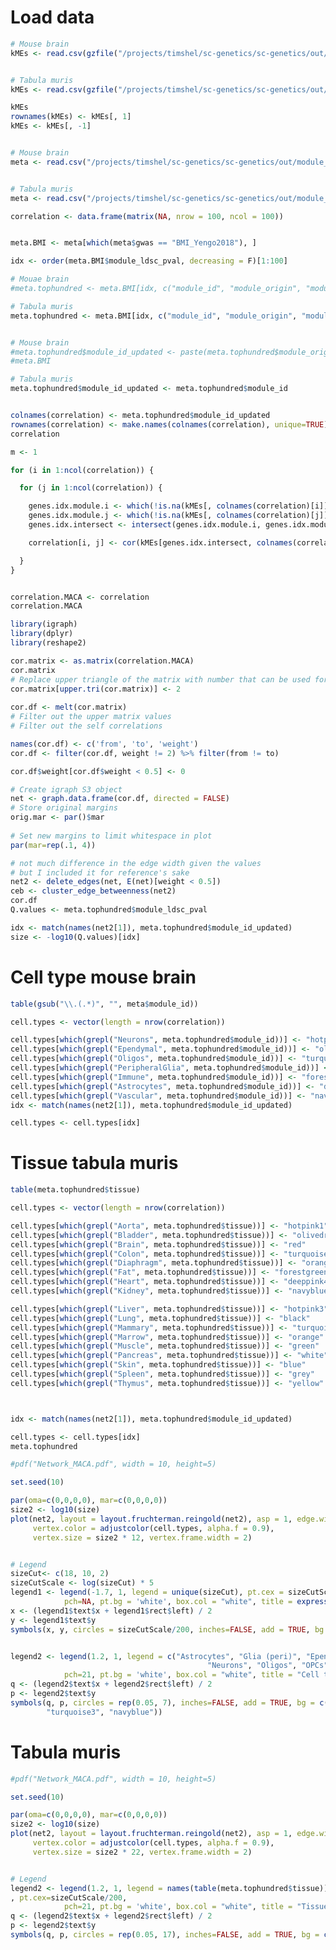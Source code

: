 
# Load data 
```r
# Mouse brain
kMEs <- read.csv(gzfile("/projects/timshel/sc-genetics/sc-genetics/out/module_correlation_graph/mousebrain.all_modules_kME.csv.gz"))


# Tabula muris
kMEs <- read.csv(gzfile("/projects/timshel/sc-genetics/sc-genetics/out/module_correlation_graph/tabula_muris.all_modules_kME.csv.gz"))

kMEs
rownames(kMEs) <- kMEs[, 1]
kMEs <- kMEs[, -1]


# Mouse brain
meta <- read.csv("/projects/timshel/sc-genetics/sc-genetics/out/module_correlation_graph/mousebrain.module_prioritization.ldsc.metadata.MULTI_TRAIT.csv")


# Tabula muris
meta <- read.csv("/projects/timshel/sc-genetics/sc-genetics/out/module_correlation_graph/tabula_muris.module_prioritization.ldsc.metadata.MULTI_TRAIT.csv")


```


```r
correlation <- data.frame(matrix(NA, nrow = 100, ncol = 100))


meta.BMI <- meta[which(meta$gwas == "BMI_Yengo2018"), ]

idx <- order(meta.BMI$module_ldsc_pval, decreasing = F)[1:100]

# Mouae brain
#meta.tophundred <- meta.BMI[idx, c("module_id", "module_origin", "module_ldsc_pval")]

# Tabula muris
meta.tophundred <- meta.BMI[idx, c("module_id", "module_origin", "module_ldsc_pval", "tissue")]


# Mouse brain
#meta.tophundred$module_id_updated <- paste(meta.tophundred$module_origin, gsub("^.*\\.", "", meta.tophundred$module_id), sep = ".")
#meta.BMI

# Tabula muris
meta.tophundred$module_id_updated <- meta.tophundred$module_id


colnames(correlation) <- meta.tophundred$module_id_updated
rownames(correlation) <- make.names(colnames(correlation), unique=TRUE)
correlation

m <- 1

for (i in 1:ncol(correlation)) {

  for (j in 1:ncol(correlation)) {

    genes.idx.module.i <- which(!is.na(kMEs[, colnames(correlation)[i]]))
    genes.idx.module.j <- which(!is.na(kMEs[, colnames(correlation)[j]]))
    genes.idx.intersect <- intersect(genes.idx.module.i, genes.idx.module.j)

    correlation[i, j] <- cor(kMEs[genes.idx.intersect, colnames(correlation)[i]], kMEs[genes.idx.intersect, colnames(correlation)[j]])

  }
}  


correlation.MACA <- correlation
correlation.MACA
```


```r
library(igraph)
library(dplyr)
library(reshape2)

cor.matrix <- as.matrix(correlation.MACA)
cor.matrix
# Replace upper triangle of the matrix with number that can be used for filtering
cor.matrix[upper.tri(cor.matrix)] <- 2
 
cor.df <- melt(cor.matrix)
# Filter out the upper matrix values
# Filter out the self correlations

names(cor.df) <- c('from', 'to', 'weight')
cor.df <- filter(cor.df, weight != 2) %>% filter(from != to)

cor.df$weight[cor.df$weight < 0.5] <- 0

# Create igraph S3 object
net <- graph.data.frame(cor.df, directed = FALSE)
# Store original margins
orig.mar <- par()$mar
 
# Set new margins to limit whitespace in plot
par(mar=rep(.1, 4))

# not much difference in the edge width given the values
# but I included it for reference's sake
net2 <- delete_edges(net, E(net)[weight < 0.5])
ceb <- cluster_edge_betweenness(net2)
cor.df
Q.values <- meta.tophundred$module_ldsc_pval

idx <- match(names(net2[1]), meta.tophundred$module_id_updated)
size <- -log10(Q.values)[idx]


```



# Cell type mouse brain
```r
table(gsub("\\.(.*)", "", meta$module_id))

cell.types <- vector(length = nrow(correlation))

cell.types[which(grepl("Neurons", meta.tophundred$module_id))] <- "hotpink1"
cell.types[which(grepl("Ependymal", meta.tophundred$module_id))] <- "olivedrab3"
cell.types[which(grepl("Oligos", meta.tophundred$module_id))] <- "turquoise3"
cell.types[which(grepl("PeripheralGlia", meta.tophundred$module_id))] <- "orange2"
cell.types[which(grepl("Immune", meta.tophundred$module_id))] <- "forestgreen"
cell.types[which(grepl("Astrocytes", meta.tophundred$module_id))] <- "deeppink4"
cell.types[which(grepl("Vascular", meta.tophundred$module_id))] <- "navyblue"
idx <- match(names(net2[1]), meta.tophundred$module_id_updated)

cell.types <- cell.types[idx]
```

# Tissue tabula muris
```r
table(meta.tophundred$tissue)

cell.types <- vector(length = nrow(correlation))

cell.types[which(grepl("Aorta", meta.tophundred$tissue))] <- "hotpink1"
cell.types[which(grepl("Bladder", meta.tophundred$tissue))] <- "olivedrab3"
cell.types[which(grepl("Brain", meta.tophundred$tissue))] <- "red"
cell.types[which(grepl("Colon", meta.tophundred$tissue))] <- "turquoise3"
cell.types[which(grepl("Diaphragm", meta.tophundred$tissue))] <- "orange2"
cell.types[which(grepl("Fat", meta.tophundred$tissue))] <- "forestgreen"
cell.types[which(grepl("Heart", meta.tophundred$tissue))] <- "deeppink4"
cell.types[which(grepl("Kidney", meta.tophundred$tissue))] <- "navyblue"

cell.types[which(grepl("Liver", meta.tophundred$tissue))] <- "hotpink3"
cell.types[which(grepl("Lung", meta.tophundred$tissue))] <- "black"
cell.types[which(grepl("Mammary", meta.tophundred$tissue))] <- "turquoise"
cell.types[which(grepl("Marrow", meta.tophundred$tissue))] <- "orange"
cell.types[which(grepl("Muscle", meta.tophundred$tissue))] <- "green"
cell.types[which(grepl("Pancreas", meta.tophundred$tissue))] <- "white"
cell.types[which(grepl("Skin", meta.tophundred$tissue))] <- "blue"
cell.types[which(grepl("Spleen", meta.tophundred$tissue))] <- "grey"
cell.types[which(grepl("Thymus", meta.tophundred$tissue))] <- "yellow"



idx <- match(names(net2[1]), meta.tophundred$module_id_updated)

cell.types <- cell.types[idx]
meta.tophundred
```


```r
#pdf("Network_MACA.pdf", width = 10, height=5)

set.seed(10)

par(oma=c(0,0,0,0), mar=c(0,0,0,0))
size2 <- log10(size) 
plot(net2, layout = layout.fruchterman.reingold(net2), asp = 1, edge.width = E(net2)$weight*4, vertex.label =  "",
     vertex.color = adjustcolor(cell.types, alpha.f = 0.9), 
     vertex.size = size2 * 12, vertex.frame.width = 2)


# Legend
sizeCut<- c(18, 10, 2)
sizeCutScale <- log(sizeCut) * 5
legend1 <- legend(-1.7, 1, legend = unique(sizeCut), pt.cex = sizeCutScale/200,
            pch=NA, pt.bg = 'white', box.col = "white", title = expression(-log[10](Q)), title.adj = 0, y.intersp = 1.5)
x <- (legend1$text$x + legend1$rect$left) / 2
y <- legend1$text$y
symbols(x, y, circles = sizeCutScale/200, inches=FALSE, add = TRUE, bg = "grey")


legend2 <- legend(1.2, 1, legend = c("Astrocytes", "Glia (peri)", "Ependymal", "Microglia",
                                            "Neurons", "Oligos", "OPCs"), pt.cex=sizeCutScale/200, 
            pch=21, pt.bg = 'white', box.col = "white", title = "Cell type", title.adj = 0, y.intersp = 1.3)
q <- (legend2$text$x + legend2$rect$left) / 2
p <- legend2$text$y
symbols(q, p, circles = rep(0.05, 7), inches=FALSE, add = TRUE, bg = c("deeppink4", "orange2", "olivedrab3", "forestgreen", "hotpink1",
        "turquoise3", "navyblue"))

```

# Tabula muris
```r
#pdf("Network_MACA.pdf", width = 10, height=5)

set.seed(10)

par(oma=c(0,0,0,0), mar=c(0,0,0,0))
size2 <- log10(size) 
plot(net2, layout = layout.fruchterman.reingold(net2), asp = 1, edge.width = E(net2)$weight*4, vertex.label =  "",
     vertex.color = adjustcolor(cell.types, alpha.f = 0.9), 
     vertex.size = size2 * 22, vertex.frame.width = 2)


# Legend
legend2 <- legend(1.2, 1, legend = names(table(meta.tophundred$tissue))[-c(18, 19)]
, pt.cex=sizeCutScale/200, 
            pch=21, pt.bg = 'white', box.col = "white", title = "Tissue", title.adj = 0, y.intersp = 1.3)
q <- (legend2$text$x + legend2$rect$left) / 2
p <- legend2$text$y
symbols(q, p, circles = rep(0.05, 17), inches=FALSE, add = TRUE, bg = c("hotpink1", "orange2", "olivedrab3", "red", "forestgreen", "deeppink4", "turquoise3", "navyblue", "hotpink3", "black", "turquoise", "orange", "green", "white", "blue", "grey", "yellow"))
```


